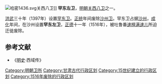 [[File:哈密1436.svg|thumb]]关西八卫]]
'''罕东左卫'''，[[明朝|明朝]][[关西八卫|关西八卫]]之一。

[[洪武|洪武]]三十年（1397年）设置[[罕东卫|罕东卫]]。[[正统_(年号)|正统]]年间废除[[沙州卫|沙州卫]]。罕东卫占据[[沙州|沙州]]，[[成化|成化]]年间，在沙州设置'''罕东左卫'''，[[正德_(明朝)|正德]]十一年（1516年），被吐鲁番[[速檀满速儿|速檀满速儿]]所迫迁徙废除。

==参考文献==
*《[[明史|明史]]·西域传》
{{明朝行政区划|nocat}}
{{明朝行政区划小作品}}
[[Category:明朝卫所|Category:明朝卫所]]
[[Category:甘肃古代行政区划|Category:甘肃古代行政区划]]
[[Category:15世纪建立的行政区划|Category:15世纪建立的行政区划]]
[[Category:1516年废除的行政区划|Category:1516年废除的行政区划]]
